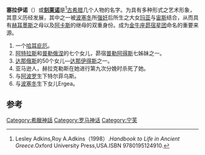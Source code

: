 {{expand|time=2013-10-15T08:51:21+00:00}}
{{Infobox deity|type=Greek
| name =塞拉伊诺
|script=Κελαινώ|script_name=古希腊语}}
'''塞拉伊诺'''（{{lang-en|Celaeno}}）或[[刻莱诺|'''刻莱诺''']]是<ref>Lesley Adkins,Roy A.Adkins（1998）.''Handbook to Life in Ancient Greece''.Oxford University Press,USA.ISBN 9780195124910.</ref>[[古希腊|古希腊]]几个人物的名字。为具有多种形式之艺术形象，其意义历经发展，其中之一被[[波塞冬|波塞冬]]所[[强奸|强奸]]后所生之大女[[玛亚|玛亚]]与[[宙斯|宙斯]]结合，从而具有[[赫耳墨斯|赫耳墨斯]]之母以及[[阿卡斯|阿卡斯]]的继母的双重身份。成为[[金牛座|金牛座]][[昴宿星团|昴宿星团]]命名的重要来源。

# 一个[[哈耳庇厄|哈耳庇厄]]。
# [[阿特拉斯|阿特拉斯]]和[[普勒俄涅|普勒俄涅]]的七个女儿，昴宿[[普勒阿得斯|普勒阿得斯]]七姊妹之一。
# [[达那俄斯|达那俄斯]]的50个女儿—[[达那伊得斯|达那伊得斯]]之一。
# 亚马逊人，赫拉克勒斯在她进行第九次分娩时杀死了她。
# 与[[阿波罗|阿波罗]]生下特尔菲乌斯。
# 与[[波塞冬|波塞冬]]生下女儿Ergea。

== 参考 ==
{{reflist}}

{{古希腊}}

[[Category:希臘神話|Category:希臘神話]]
[[Category:罗马神话|Category:罗马神话]]
[[Category:宁芙|Category:宁芙]]